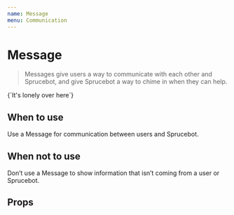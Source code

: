 ```yaml
---
name: Message
menu: Communication
---
```



# Message

> Messages give users a way to communicate with each other and Sprucebot, and give Sprucebot a way to chime in when they can help.

<Playground>
	<Message from={{ name: '', image: '', alt: '', id: '' }} dateSent={moment()}>
		{`It's lonely over here`}
	</Message>
</Playground>

## When to use

Use a Message for communication between users and Sprucebot.

## When not to use

Don’t use a Message to show information that isn’t coming from a user or Sprucebot.

## Props

<Props of={Message} />
